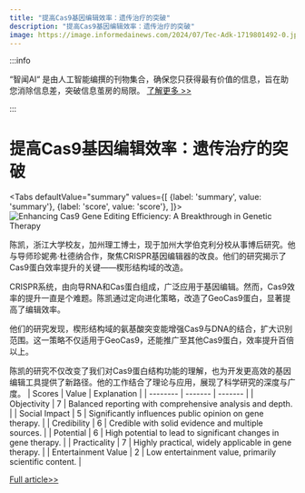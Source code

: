 ```yaml
---
title: "提高Cas9基因编辑效率：遗传治疗的突破"
description: "提高Cas9基因编辑效率：遗传治疗的突破"
image: https://image.informedainews.com/2024/07/Tec-Adk-1719801492-0.jpg
---
```



:::info

“智闻AI“ 是由人工智能编撰的刊物集合，确保您只获得最有价值的信息，旨在助您消除信息差，突破信息茧房的局限。  [了解更多 >>](/)

:::

# 提高Cas9基因编辑效率：遗传治疗的突破


<Tabs
	defaultValue="summary"
	values={[
	{label: 'summary', value: 'summary'},
	{label: 'score', value: 'score'},
]}>
<TabItem value="summary">
<img
  src="https://image.informedainews.com/2024/07/Tec-Adk-1719801492-0.jpg"
  alt="Enhancing Cas9 Gene Editing Efficiency: A Breakthrough in Genetic Therapy"
/>



陈凯，浙江大学校友，加州理工博士，现于加州大学伯克利分校从事博后研究。他与导师珍妮弗·杜德纳合作，聚焦CRISPR基因编辑器的改良。他们的研究揭示了Cas9蛋白效率提升的关键——楔形结构域的改造。

CRISPR系统，由向导RNA和Cas蛋白组成，广泛应用于基因编辑。然而，Cas9效率的提升一直是个难题。陈凯通过定向进化策略，改造了GeoCas9蛋白，显著提高了编辑效率。

他们的研究发现，楔形结构域的氨基酸突变能增强Cas9与DNA的结合，扩大识别范围。这一策略不仅适用于GeoCas9，还能推广至其他Cas9蛋白，效率提升百倍以上。

陈凯的研究不仅改变了我们对Cas9蛋白结构功能的理解，也为开发更高效的基因编辑工具提供了新路径。他的工作结合了理论与应用，展现了科学研究的深度与广度。
</TabItem>
<TabItem value="score">
	| Scores     | Value   | Explanation |
	| -------- | ------- | ------- |
	| Objectivity  | 7    | Balanced reporting with comprehensive analysis and depth.    |
	| Social Impact | 5     | Significantly influences public opinion on gene therapy.    |
	| Credibility    | 6    | Credible with solid evidence and multiple sources.    |
	| Potential    | 6    | High potential to lead to significant changes in gene therapy.    |
	| Practicality    | 7    | Highly practical, widely applicable in gene therapy.    |
	| Entertainment Value    | 2    | Low entertainment value, primarily scientific content.    |
</TabItem>
</Tabs>

[Full article>>](https://www.mittrchina.com/news/detail/13486)
